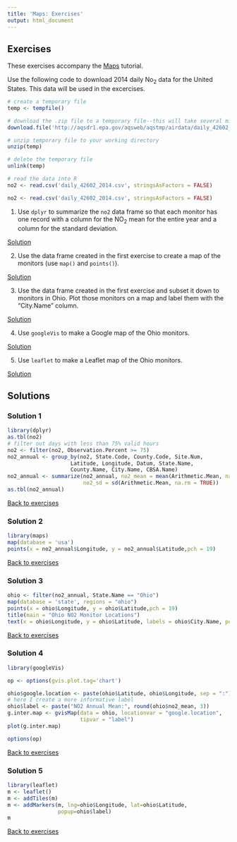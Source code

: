 ```yaml
---
title: 'Maps: Exercises'
output: html_document
---
```


## Exercises {#ex}

These exercises accompany the [Maps](http://rpubs.com/NateByers/maps) tutorial. 

Use the following code to download 2014 daily No~2~ data for the United States. 
This data will be used in the excercises.

```r
# create a temporary file
temp <- tempfile()

# download the .zip file to a temporary file--this will take several minutes
download.file('http://aqsdr1.epa.gov/aqsweb/aqstmp/airdata/daily_42602_2014.zip', temp)

# unzip temporary file to your working directory
unzip(temp)

# delete the temporary file
unlink(temp)

# read the data into R
no2 <- read.csv('daily_42602_2014.csv', stringsAsFactors = FALSE)
```

```r
no2 <- read.csv('daily_42602_2014.csv', stringsAsFactors = FALSE)
```

1. Use `dplyr` to summarize the `no2` data frame so that each monitor has
one record with a column for the NO~2~ mean for the entire year and a column
for the standard deviation. 

[Solution](#ex1)

2. Use the data frame created in the first exercise to create a 
map of the monitors (use `map()` and `points()`).

[Solution](#ex2)

3. Use the data frame created in the first exercise and subset
it down to monitors in Ohio. Plot those monitors on a map and
label them with the "City.Name" column.

[Solution](#ex3)

4. Use `googleVis` to make a Google map of the Ohio monitors.

[Solution](#ex4)

5. Use `leaflet` to make a Leaflet map of the Ohio monitors.

[Solution](#ex5)

## Solutions

### Solution 1{#ex1}


```r
library(dplyr)
as.tbl(no2)
# filter out days with less than 75% valid hours
no2 <- filter(no2, Observation.Percent >= 75)
no2_annual <- group_by(no2, State.Code, County.Code, Site.Num, 
                    Latitude, Longitude, Datum, State.Name, 
                    County.Name, City.Name, CBSA.Name)
no2_annual <- summarize(no2_annual, no2_mean = mean(Arithmetic.Mean, na.rm = TRUE),
                        no2_sd = sd(Arithmetic.Mean, na.rm = TRUE))
as.tbl(no2_annual)
```

[Back to exercises](#ex)

### Solution 2 {#ex2}

```r
library(maps)
map(database = 'usa')
points(x = no2_annual$Longitude, y = no2_annual$Latitude,pch = 19)
```

[Back to exercises](#ex)

### Solution 3 {#ex3}

```r
ohio <- filter(no2_annual, State.Name == "Ohio")
map(database = 'state', regions = "ohio")
points(x = ohio$Longitude, y = ohio$Latitude,pch = 19)
title(main = "Ohio NO2 Monitor Locations")
text(x = ohio$Longitude, y = ohio$Latitude, labels = ohio$City.Name, pos = 4)
```


[Back to exercises](#ex)

### Solution 4 {#ex4}

```r
library(googleVis)
```

```r
op <- options(gvis.plot.tag='chart')
```

```r
ohio$google.location <- paste(ohio$Latitude, ohio$Longitude, sep = ":")
# here I create a more informative label
ohio$label <- paste("NO2 Annual Mean:", round(ohio$no2_mean, 3))
g.inter.map <- gvisMap(data = ohio, locationvar = "google.location",
                       tipvar = "label")
plot(g.inter.map)
```

```r
options(op)
```


[Back to exercises](#ex)

### Solution 5 {#ex5}

```r
library(leaflet)
m <- leaflet()
m <- addTiles(m)
m <- addMarkers(m, lng=ohio$Longitude, lat=ohio$Latitude, 
                popup=ohio$label)
m
```


[Back to exercises](#ex)